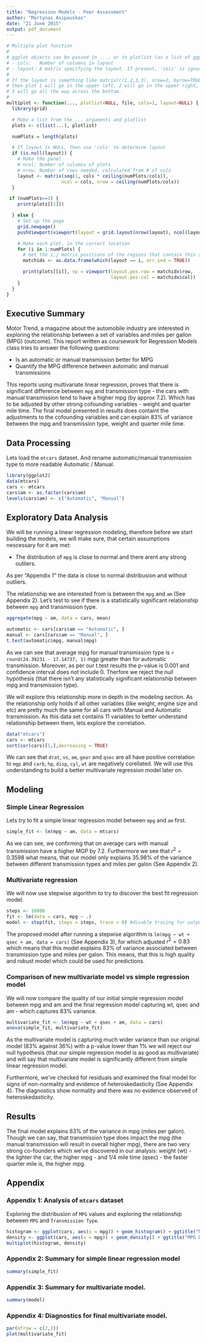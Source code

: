 ---
title: "Regression Models - Peer Assessment"
author: "Martynas Asipauskas"
date: "21 June 2015"
output: pdf_document
---
```{r, echo=FALSE}
# Multiple plot function
#
# ggplot objects can be passed in ..., or to plotlist (as a list of ggplot objects)
# - cols:   Number of columns in layout
# - layout: A matrix specifying the layout. If present, 'cols' is ignored.
#
# If the layout is something like matrix(c(1,2,3,3), nrow=2, byrow=TRUE),
# then plot 1 will go in the upper left, 2 will go in the upper right, and
# 3 will go all the way across the bottom.
#
multiplot <- function(..., plotlist=NULL, file, cols=1, layout=NULL) {
  library(grid)

  # Make a list from the ... arguments and plotlist
  plots <- c(list(...), plotlist)

  numPlots = length(plots)

  # If layout is NULL, then use 'cols' to determine layout
  if (is.null(layout)) {
    # Make the panel
    # ncol: Number of columns of plots
    # nrow: Number of rows needed, calculated from # of cols
    layout <- matrix(seq(1, cols * ceiling(numPlots/cols)),
                    ncol = cols, nrow = ceiling(numPlots/cols))
  }

 if (numPlots==1) {
    print(plots[[1]])

  } else {
    # Set up the page
    grid.newpage()
    pushViewport(viewport(layout = grid.layout(nrow(layout), ncol(layout))))

    # Make each plot, in the correct location
    for (i in 1:numPlots) {
      # Get the i,j matrix positions of the regions that contain this subplot
      matchidx <- as.data.frame(which(layout == i, arr.ind = TRUE))

      print(plots[[i]], vp = viewport(layout.pos.row = matchidx$row,
                                      layout.pos.col = matchidx$col))
    }
  }
}
```
## Executive Summary
Motor Trend, a magazine about the automobile industry are interested in exploring the relationship between a set of variables and miles per gallon (MPG) (outcome). This report written as coursework for Regression Models class tries to answer the following questions:

- Is an automatic or manual transmission better for MPG
- Quantify the MPG difference between automatic and manual transmissions

This reports using multivariate linear regression, proves that there is significant difference between `mpg` and transmission type - the cars with manual transmission tend to have a higher mpg (by approx 7.2). Which has to be adjusted by other strong cofounding variables - weight and quarter mile time. The final model presented in results does containt the adjustments to the cofounding variables and can explain 83% of variance between the mpg and transmission type, weight and quarter mile time.

## Data Processing
Lets load the `mtcars` dataset. And rename automatic/manual transmission type to more readable Automatic / Manual.
```{r}
library(ggplot2)
data(mtcars)
cars <- mtcars
cars$am <- as.factor(cars$am)
levels(cars$am) <- c("Automatic", "Manual")
```

## Exploratory Data Analysis
We will be running a linear regression modeling, therefore before we start building the models, we will make sure, that certain assumptions nescessary for it are met:

- The distribution of `mpg` is close to normal and there arent any strong outliers.

As per "Appendix 1" the data is close to normal distribusion and without outliers.

The relationship we are interested from is between the `mpg` and `am` (See Appendix 2). Let's test to see if there is a statistically significant relationship between `mpg` and transmission type.
```{r}
aggregate(mpg ~ am, data = cars, mean)

automatic <- cars[cars$am == "Automatic", ]
manual <- cars[cars$am == "Manual", ]
t.test(automatic$mpg, manual$mpg)
```

As we can see that average mpg for manual transmission type is `r round(24.39231 - 17.14737, 1)` mgp greater than for automatic transmission. Moreover, as per our t.test results the p-value is 0.001 and confidence interval does not include 0. Therfore we reject the null hypothesis (that there isn't any statistically significant relationship between mpg and transmission type). 

We will explore this relationship more in depth in the modeling section. As the relationship only holds if all other variables (like weight, engine size and etc) are pretty much the same for all cars with Manual and Automatic transmission. As this data set contains 11 variables to better understand relationship between them, lets explore the correlation.

```{r}
data("mtcars")
cars <- mtcars
sort(cor(cars)[1,],decreasing = TRUE)
```

We can see that `drat`, `vs`, `am`, `gear` and `qsec` are all have positive correlation to `mgp` and `carb`, `hp`, `disp`, `cyl`, `wt` are negatively corellated. We will use this understanding to build a better multivariate regression model later on.

## Modeling

### Simple Linear Regression
Lets try to fit a simple linear regression model between `mpg` and `am`  first.
```{r}
simple_fit <- lm(mpg ~ am, data = mtcars)
```

As we can see, we confirming that on average cars with manual transmission have a higher MGP by 7.2. Furthermore we see that $r^2=0.3598$ what means, that our model only explains 35.98% of the variance between different transmission types and miles per galon (See Appendix 2).

### Multivariate regression
We will now use stepwise algorithm to try to discover the best fit regression model.
```{r, cache=TRUE}
steps <- 10000
fit <- lm(data = cars, mpg ~ .)
model <- step(fit, steps = steps, trace = 0) #disable tracing for output
```

The proposed model after running a stepwise algorithm is `lm(mpg ~ wt + qsec + am, data = cars)` (See Appendix 3), for which adjusted $r^2=0.83$ which means that this model explains 83% of variance associated between transmission type and miles per galon. This means, that this is high quality and robust model which could be used for predictions.

### Comparison of new multivariate model vs simple regression model
We will now compare the quality of our initial simple regression model between mpg and am and the final regression model capturing wt, qsec and am - which captures 83% variance.
```{r}
multivariate_fit <- lm(mpg ~ wt + qsec + am, data = cars)
anova(simple_fit, multivariate_fit)
```

As the multivariate model is capturing much wider variance than our original model (83% against 36%) with a p-value lower than 1% we will reject our null hypothesis (that our simple regression model is as good as multivariate) and will say that multivariate model is significantly different from simple linear regression model.

Furthermore, we've checked for residuals and examined the final model for signs of non-normality and evidence of heteroskedasticity (See Appendix 4). The diagnostics show normality and there was no evidence observed of heteroskedasticity.

## Results
The final model explains 83% of the variance in mpg (miles per galon). Though we can say, that transmission type does impact the mpg (the manual transmission will result in overall higher mpg), there are two very strong co-founders which we've discovered in our analysis: weight (wt) - the lighter the car, the higher mpg - and $1/4$ mile time (qsec) - the faster quarter mile is, the higher mpg.

## Appendix
### Appendix 1: Analysis of `mtcars` dataset
Exploring the distribusion of `MPG` values and exploring the relationship between `MPG` and `Transmission Type`.
```{r}
histogram <- ggplot(cars, aes(x = mpg)) + geom_histogram() + ggtitle("MPG Histogram")
density <- ggplot(cars, aes(x = mpg)) + geom_density() + ggtitle("MPG Density curve")
multiplot(histogram, density)
```

### Appendix 2: Summary for simple linear regression model
```{r}
summary(simple_fit)
```

### Appendix 3: Summary for multivariate model.
```{r}
summary(model)
```

### Appendix 4: Diagnostics for final multivariate model.
```{r}
par(mfrow = c(2,2))
plot(multivariate_fit)
```
